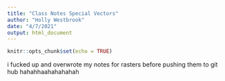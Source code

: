 ```yaml
---
title: "Class Notes Special Vectors"
author: "Holly Westbrook"
date: "4/7/2021"
output: html_document
---
```


```r
knitr::opts_chunk$set(echo = TRUE)
```
i fucked up and overwrote my notes for rasters before pushing them to git hub hahahhaahahahahah